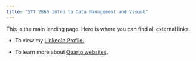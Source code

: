 ```yaml
---
title: "STT 2860 Intro to Data Management and Visual"
---
```


This is the main landing page. Here is where you can find all external links. 


* To view my [LinkedIn Profile.](https://www.linkedin.com/in/sydney-traugott-721285273/)

* To learn more about [Quarto websites](https://quarto.org/docs/websites).


